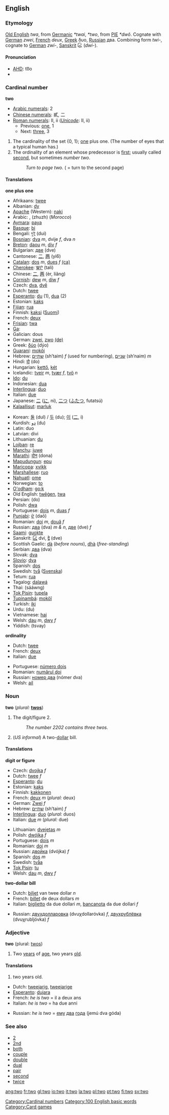 ==English==

===Etymology===
[[Old English]] ''twa'', from [[Germanic]] ''*twai'', ''*two'', from [[w:Proto-Indo-European|PIE]] ''*dwô''. Cognate with [[German]] ''zwei'', [[French]] ''deux'', [[Greek]] δυο, [[Russian]] два. Combining form ''twi-'', cognate to [[German]] ''zwi-'', [[Sanskrit]] દ્વિ (''dwi-'').

====Pronunciation====
*[[w:AHD|AHD]]: to͞o
*{{IPA|/tuː/}}

===Cardinal number===
'''two'''
[[Category:Cardinal numbers]]
*[[w:Arabic numerals|Arabic numerals]]: 2
*[[w:Chinese numerals|Chinese numerals]]: 貳, 二
*[[w:Roman numerals|Roman numerals]]: II, ii (''[[Unicode]]'': Ⅱ, ⅱ)
**Previous: [[one]], 1
**Next: [[three]], 3

#<!--DefCardNum2--> The cardinality of the set {0, 1}; [[one]] plus one. (The number of eyes that a typical human has.)
#<!--DefCardNum2Ord-->The ordinality of an element whose predecessor is [[first]]; usually called [[second]], but sometimes ''number two''.
#:''Turn to page two.'' ( = turn to the second page)

====Translations====
<!--DefCardNum2-->'''one plus one'''
{{top}}
*Afrikaans: [[twee]]
*Albanian: [[dy]]
*[[Apache]] (Western): [[naki]]
*Arabic: {{ARchar|[[اثنان]]}} {{IPAchar|(iθnaːn)}}, {{ARchar|[[جوج|جُوج]]}} (zhuzh) (''Morocco'')
*[[Aymara]]: [[paya]]
*[[Basque]]: [[bi]]
*Bengali: [[দুই]] (dui)
*[[Bosnian]]: [[dva]] ''m'', dvije ''f'', dva ''n''
*[[Breton]]: [[daou]] ''m'', [[div]] ''f''
*Bulgarian: [[две]] (dve)
*Cantonese: [[二]], [[两]] (yi6)
*[[Catalan]]: [[dos]] ''m'', [[dues]] ''f'' [[:ca:dos|(ca)]]
*[[Cherokee]]: [[ᏔᎵ]] (tali)
*Chinese: [[二]], [[两]] (èr, liǎng)
*[[Cornish]]: [[dew]] ''m'', [[diw]] ''f''
*Czech: [[dva]], [[dvě]]
*Dutch: [[twee]]
*[[Esperanto]]: [[du]] (1), [[dua]] (2)
*Estonian: [[kaks]]
*[[Fijian]]: [[rua]]
*Finnish: [[kaksi]] ([[:fi:kaksi|Suomi]])
*French: [[deux]]
*[[Frisian]]: [[twa]]
*[[Ga]]: {{IPAchar|[[enyɔ̃]]}}
*Galician: dous
*German: [[zwei]], [[zwo]] [[:de:zwei|(de)]]
*Greek: [[δύο]] (dýo)
*[[Guaraní]]: [[mokõi]]
*Hebrew: [[שתיים]] (sh’taim) ''f'' (used for numbering), [[שניים]] (sh’naim) ''m''
*Hindi: [[दो]] (do)
*Hungarian: [[kettő]], [[két]]
*Icelandic: [[tveir]] ''m'', [[tvær]] ''f'', [[tvö]] ''n''
*[[Ido]]: [[du]]
*Indonesian: [[dua]]
*[[Interlingua]]: [[duo#Interlingua|duo]]
*Italian: [[due#Italian|due]]
*Japanese: [[二]] ([[に]], ni), [[二つ]] ([[ふたつ]], futatsú)
*[[Kalaallisut]]: [[marluk]]
{{mid}}
*Korean: [[둘]] (dul) / [[두]] (du); [[이]] ([[二]], i)
*Kurdish: [[دو]] (du)
*Latin: duo
*Latvian: divi
*Lithuanian: [[du#Lithuanian|du]]
*[[Lojban]]: [[re#Lojban|re]]
*[[Manchu]]: [[juwe]]
*[[Marathi]]: [[दोन]] (dona)
*[[Mapudungun]]: [[epu]]
*[[Maricopa]]: [[xvikk]]
*[[Marshallese]]: [[ruo]]
*[[Nahuatl]]: [[ome]]
*Norwegian: [[to]]
*[[O'odham]]: [[go:k]]
*Old English: [[twēġen]], [[twa]]
*Persian: {{FAchar|[[دو]]}} (do)
*Polish: [[dwa]]
*Portuguese: [[dois]] ''m'', [[duas]] ''f''
*[[Punjabi]]: [[ਦੋ]] (daō)
*Romanian: [[doi]] ''m'', [[două]] ''f''
*Russian: [[два]] (dva) ''m & n'', [[две]] (dve) ''f''
*[[Saami]]: [[guokte]]
*Sanskrit: [[દ્વિ]] dvi, [[द्वे]] (dve)
*Scottish Gaelic: [[dà]] (''before nouns''), [[dhà]] (''free-standing'')
*Serbian: [[два#Serbian|два]] (dva)
*Slovak: [[dva]]
*[[Slovio]]: [[dva]]
*Spanish: [[dos]]
*Swedish: [[två]] ([[:sv:två|Svenska]])
*Tetum: [[rua#Tetum|rua]]
*Tagalog: [[dalawá]]
*Thai: {{THchar|[[สอง]]}} (sááwng)
*[[Tok Pisin]]: [[tupela]]
*[[Tupinambá]]: [[mokõî]]
*Turkish: [[iki]]
*Urdu: {{FAchar|[[دو]]}} (du)
*Vietnamese: [[hai]]
*Welsh: [[dau]] ''m'', [[dwy]] ''f''
*Yiddish: (tsvay)
{{bottom}}

<!--DefCardNum2Ord-->'''ordinality'''
{{top}}
<!--Put translations for languages from A to I here-->
*Dutch: [[twee]]
*French: [[deux]]
*Italian: [[due#Italian|due]]
{{mid}}
<!--Put translations for languages from J to Z here-->
*Portuguese: [[número dois]]
*Romanian: [[numărul doi]]
*Russian: [[номер два]] (nómer dva)
*Welsh: [[ail#Welsh|ail]]
{{bottom}}

===Noun===
'''two''' (''plural:'' '''[[twos]]''')

#<!--DefN2-->The digit/figure 2.
#:''The number 2202 contains three twos.''
#<!--DefNBill-->(''US informal'') A two-[[dollar]] bill.

====Translations====
<!--DefN2-->'''digit or figure'''
{{top}}
<!--Put translations for languages from A to I here-->
*Czech: [[dvojka]] ''f''
*Dutch: [[twee]] ''f''
*[[Esperanto]]: [[du]]
*Estonian: [[kaks]]
*Finnish: [[kakkonen]]
*French: [[deux]] ''m'' (''plural:'' deux)
*German: [[Zwei]] ''f''
*Hebrew: [[שתיים]] (sh’taim) ''f''
*[[Interlingua]]: [[duo]] (''plural:'' duos)
*Italian: [[due]] ''m'' (''plural:'' due)
{{mid}}
<!--Put translations for languages from J to Z here-->
*Lithuanian: [[dvejetas]] ''m''
*Polish: [[dwójka]] ''f''
*Portuguese: [[dois]] ''m''
*Romanian: [[doi]] ''m''
*Russian: [[двойка]] (dvójka) ''f''
*Spanish: [[dos]] ''m''
*Swedish: [[tvåa]]
*[[Tok Pisin]]: [[tu]]
*Welsh: [[dau]] ''m'', [[dwy]] ''f''
{{bottom}}

<!--DefNBill-->'''two-dollar bill'''
{{top}}
<!--Put translations for languages from A to I here-->
*Dutch: [[biljet]] van twee dollar ''n''
*French: [[billet]] de deux dollars ''m''
*Italian: [[biglietto]] da due dollari ''m'', [[bancanota]] da due dollari ''f''
{{mid}}
<!--Put translations for languages from J to Z here-->
*Russian: [[двухдолларовка]] (dvuχdollaróvka) ''f'', [[двухрублёвка]] (dvuχrubljóvka) ''f''
{{bottom}}

===Adjective===
'''two''' (plural: [[twos]])

#<!--DefAdj2-->Two [[year]]s of [[age]], two years [[old]].

====Translations====
#<!--DefAdj2-->two years old.
{{top}}
*Dutch: [[tweejarig]], [[tweejarige]]
*[[Esperanto]]: [[dujara]]
*French: ''he is two'' = il a deux ans
*Italian: ''he is two'' = ha due anni
{{mid}}
*Russian: ''he is two'' = [[он|ему]] [[два]] [[год|года]] (jemú dva góda)
{{bottom}}

===See also===
*[[2]]
*[[2nd]]
*[[both]]
*[[couple]]
*[[double]]
*[[dual]]
*[[pair]]
*[[second]]
*[[twice]]

[[Category:100 English basic words]]
[[Category:Card games]]

[[ang:two]]
[[fr:two]]
[[gl:two]]
[[io:two]]
[[it:two]]
[[la:two]]
[[pl:two]]
[[pt:two]]
[[fi:two]]
[[sv:two]]